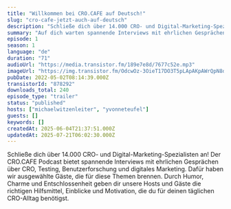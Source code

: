 ```yaml
---
title: "Willkommen bei CRO.CAFE auf Deutsch!"
slug: "cro-cafe-jetzt-auch-auf-deutsch"
description: "Schließe dich über 14.000 CRO- und Digital-Marketing-Spezialisten an!\nDer CRO.CAFE Podcast bietet spannende Interviews mit ehrlichen Gesprächen über CRO, Testing, Benutzerforschung und digitales Marketing. Dafür haben wir ausgewählte Gäste, die für diese Themen brennen. Durch Humor, Charme und Entschlossenheit geben dir unsere Hosts und Gäste die richtigen Hilfsmittel, Einblicke und Motivation, die du für deinen täglichen CRO-Alltag benötigst."
summary: "Auf dich warten spannende Interviews mit ehrlichen Gesprächen über CRO, Testing, Benutzerforschung und digitales Marketing."
episode: 1
season: 1
language: "de"
duration: "71"
audioUrl: "https://media.transistor.fm/189e7e8d/7677c52e.mp3"
imageUrl: "https://img.transistor.fm/OdcwOz-3OieT17DO3T5pLApAKpAWrQpN8d4HNLaq7Ro/rs:fill:3000:3000:1/q:60/aHR0cHM6Ly9pbWct/dXBsb2FkLXByb2R1/Y3Rpb24udHJhbnNp/c3Rvci5mbS9mNTMy/ZTQ2YTdmMDhhYzYw/OTgyZjBmMmM1ZWZl/ODI5MC5wbmc.webp"
pubDate: 2022-05-02T08:14:39.000Z
transistorId: "878292"
downloads_total: 240
episode_type: "trailer"
status: "published"
hosts: ["michaelwitzenleiter", "yvonneteufel"]
guests: []
keywords: []
createdAt: 2025-06-04T21:37:51.000Z
updatedAt: 2025-07-21T06:02:30.000Z
---
```


Schließe dich über 14.000 CRO- und Digital-Marketing-Spezialisten an!
Der CRO.CAFE Podcast bietet spannende Interviews mit ehrlichen Gesprächen über CRO, Testing, Benutzerforschung und digitales Marketing. Dafür haben wir ausgewählte Gäste, die für diese Themen brennen. Durch Humor, Charme und Entschlossenheit geben dir unsere Hosts und Gäste die richtigen Hilfsmittel, Einblicke und Motivation, die du für deinen täglichen CRO-Alltag benötigst.
